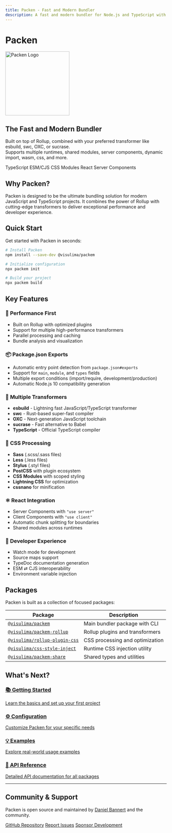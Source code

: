 ```yaml
---
title: Packen - Fast and Modern Bundler
description: A fast and modern bundler for Node.js and TypeScript with multiple transformer support
---
```



# Packen

<div className="hero-section">
  <img src="/assets/packem.png" alt="Packen Logo" width="200" />
  <h2>The Fast and Modern Bundler</h2>
  <p>
    Built on top of Rollup, combined with your preferred transformer like esbuild, swc, OXC, or sucrase.
    <br />
    Supports multiple runtimes, shared modules, server components, dynamic import, wasm, css, and more.
  </p>
</div>

<div className="badges">
  <Badge>TypeScript</Badge>
  <Badge>ESM/CJS</Badge>
  <Badge>CSS Modules</Badge>
  <Badge>React Server Components</Badge>
</div>

## Why Packen?

Packen is designed to be the ultimate bundling solution for modern JavaScript and TypeScript projects. It combines the power of Rollup with cutting-edge transformers to deliver exceptional performance and developer experience.

<div className="features-grid">
  <FeatureCard 
    icon="⚡" 
    title="Blazing Fast"
    description="Built on top of Rollup with optimized transformers like esbuild, swc, and OXC for maximum performance."
  />
  
  <FeatureCard 
    icon="🔧" 
    title="Zero Config"
    description="Works out of the box with sensible defaults while remaining fully configurable for advanced use cases."
  />
  
  <FeatureCard 
    icon="🎯" 
    title="TypeScript First"
    description="Full TypeScript support with isolated declarations, type bundling, and .d.ts generation."
  />
  
  <FeatureCard 
    icon="🎨" 
    title="CSS Everything"
    description="Support for CSS, Sass, Less, Stylus, PostCSS, and CSS Modules with built-in optimization."
  />
  
  <FeatureCard 
    icon="⚛️" 
    title="React Ready"
    description="Built-in support for React Server Components, client components, and server actions."
  />
  
  <FeatureCard 
    icon="🌐" 
    title="Multi-Runtime"
    description="Target multiple runtimes including Node.js, browser, edge-light, and react-server."
  />
</div>

## Quick Start

Get started with Packen in seconds:

```bash
# Install Packen
npm install --save-dev @visulima/packem

# Initialize configuration
npx packem init

# Build your project
npx packem build
```

## Key Features

### 🚀 **Performance First**
- Built on Rollup with optimized plugins
- Support for multiple high-performance transformers
- Parallel processing and caching
- Bundle analysis and visualization

### 📦 **Package.json Exports**
- Automatic entry point detection from `package.json#exports`
- Support for `main`, `module`, and `types` fields
- Multiple export conditions (import/require, development/production)
- Automatic Node.js 10 compatibility generation

### 🔄 **Multiple Transformers**
- **esbuild** - Lightning fast JavaScript/TypeScript transformer
- **swc** - Rust-based super-fast compiler
- **OXC** - Next-generation JavaScript toolchain
- **sucrase** - Fast alternative to Babel
- **TypeScript** - Official TypeScript compiler

### 🎨 **CSS Processing**
- **Sass** (.scss/.sass files)
- **Less** (.less files)  
- **Stylus** (.styl files)
- **PostCSS** with plugin ecosystem
- **CSS Modules** with scoped styling
- **Lightning CSS** for optimization
- **cssnano** for minification

### ⚛️ **React Integration**
- Server Components with `"use server"`
- Client Components with `"use client"`
- Automatic chunk splitting for boundaries
- Shared modules across runtimes

### 🔧 **Developer Experience**
- Watch mode for development
- Source maps support
- TypeDoc documentation generation
- ESM ⇄ CJS interoperability
- Environment variable injection

## Packages

Packen is built as a collection of focused packages:

| Package | Description |
|---------|-------------|
| [`@visulima/packem`](/docs/core/) | Main bundler package with CLI |
| [`@visulima/packem-rollup`](/docs/rollup/) | Rollup plugins and transformers |
| [`@visulima/rollup-plugin-css`](/docs/css/) | CSS processing and optimization |
| [`@visulima/css-style-inject`](/docs/css/style-inject) | Runtime CSS injection utility |
| [`@visulima/packem-share`](/docs/utils/) | Shared types and utilities |

## What's Next?

<div className="next-steps">
  <a href="/docs/guide/getting-started" className="next-step-card">
    <h3>📚 Getting Started</h3>
    <p>Learn the basics and set up your first project</p>
  </a>
  
  <a href="/docs/guide/configuration" className="next-step-card">
    <h3>⚙️ Configuration</h3>
    <p>Customize Packen for your specific needs</p>
  </a>
  
  <a href="/docs/examples/" className="next-step-card">
    <h3>💡 Examples</h3>
    <p>Explore real-world usage examples</p>
  </a>
  
  <a href="/docs/api/" className="next-step-card">
    <h3>📖 API Reference</h3>
    <p>Detailed API documentation for all packages</p>
  </a>
</div>

---

<div className="community-section">
  <h2>Community & Support</h2>
  <p>
    Packen is open source and maintained by <a href="https://github.com/prisis">Daniel Bannert</a> and the community.
  </p>
  
  <div className="community-links">
    <a href="https://github.com/visulima/packem">GitHub Repository</a>
    <a href="https://github.com/visulima/packem/issues">Report Issues</a>
    <a href="https://github.com/sponsors/prisis">Sponsor Development</a>
  </div>
</div>